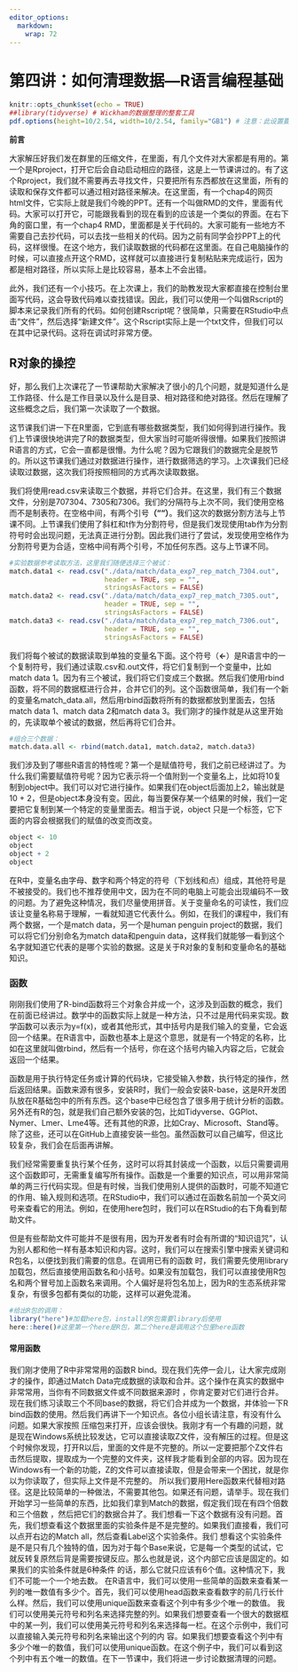 ```yaml
---
editor_options: 
  markdown: 
    wrap: 72
---
```


# 第四讲：如何清理数据—R语言编程基础 {#lesson-4}

```r
knitr::opts_chunk$set(echo = TRUE)
##library(tidyverse) # Wickham的数据整理的整套工具
pdf.options(height=10/2.54, width=10/2.54, family="GB1") # 注意：此设置要放在最后
```

**前言**

大家解压好我们发在群里的压缩文件，在里面，有几个文件对大家都是有用的。第一个是Rproject，打开它后会自动启动相应的路径，这是上一节课讲过的。有了这个Rproject，我们就不需要再去寻找文件，只要把所有东西都放在这里面，所有的读取和保存文件都可以通过相对路径来解决。在这里面，有一个chap4的网页html文件，它实际上就是我们今晚的PPT。还有一个叫做RMD的文件，里面有代码。大家可以打开它，可能跟我看到的现在看到的应该是一个类似的界面。在右下角的窗口里，有一个chap4 RMD，里面都是关于代码的。大家可能有一些地方不需要自己去抄代码，可以去找一些相关的代码。因为之前有同学会抄PPT上的代码，这样很慢。在这个地方，我们读取数据的代码都在这里面。在自己电脑操作的时候，可以直接点开这个RMD，这样就可以直接进行复制粘贴来完成运行，因为都是相对路径，所以实际上是比较容易，基本上不会出错。

此外，我们还有一个小技巧。在上次课上，我们的助教发现大家都直接在控制台里面写代码，这会导致代码难以查找错误。因此，我们可以使用一个叫做Rscript的脚本来记录我们所有的代码。如何创建Rscript呢？很简单，只需要在RStudio中点击“文件”，然后选择“新建文件”。这个Rscript实际上是一个txt文件，但我们可以在其中记录代码。这将在调试时非常方便。

## R对象的操控{#lesson-4-robject}


好，那么我们上次课花了一节课帮助大家解决了很小的几个问题，就是知道什么是工作路径、什么是工作目录以及什么是目录、相对路径和绝对路径。然后在理解了这些概念之后，我们第一次读取了一个数据。

这节课我们讲一下在R里面，它到底有哪些数据类型，我们如何得到进行操作。我们上节课很快地讲完了R的数据类型，但大家当时可能听得很懵。如果我们按照讲R语言的方式，它会一直都是很懵。为什么呢？因为它跟我们的数据完全是脱节的。所以这节课我们通过对数据进行操作，进行数据筛选的学习。上次课我们已经读取过数据，这次我们将按照相同的方式再次读取数据。

我们将使用read.csv来读取三个数据，并将它们合并。在这里，我们有三个数据文件，分别是707304、7305和7306。我们的分隔符与上次不同，我们使用空格而不是制表符。在空格中间，有两个引号**（""）**。我们这次的数据分割方法与上节课不同。上节课我们使用了斜杠和t作为分割符号，但是我们发现使用tab作为分割符号时会出现问题，无法真正进行分割。因此我们进行了尝试，发现使用空格作为分割符号更为合适，空格中间有两个引号，不加任何东西。这与上节课不同。

```r
#实验数据参考读取方法，这里我们随便选择三个被试：
match.data1 <- read.csv("./data/match/data_exp7_rep_match_7304.out", 
                        header = TRUE, sep = "", 
                        stringsAsFactors = FALSE)
match.data2 <- read.csv("./data/match/data_exp7_rep_match_7305.out", 
                        header = TRUE, sep = "", 
                        stringsAsFactors = FALSE)
match.data3 <- read.csv("./data/match/data_exp7_rep_match_7306.out", 
                        header = TRUE, sep = "", 
                        stringsAsFactors = FALSE)
```

我们将每个被试的数据读取到单独的变量名下面。这个符号（**<-**）是R语言中的一个复制符号，我们通过读取.csv和.out文件，将它们复制到一个变量中，比如match data 1。因为有三个被试，我们将它们变成三个数据。然后我们使用rbind函数，将不同的数据框进行合并，合并它们的列。这个函数很简单，我们有一个新的变量名match_data.all，然后用rbind函数将所有的数据都放到里面去，包括match data 1、match data 2和match data 3。我们刚才的操作就是从这里开始的，先读取单个被试的数据，然后再将它们合并。

```r
#组合三个数据：
match.data.all <- rbind(match.data1, match.data2, match.data3)
```

我们涉及到了哪些R语言的特性呢？第一个是赋值符号，我们之前已经讲过了。为什么我们需要赋值符号呢？因为它表示将一个值附到一个变量名上，比如将10复制到object中。我们可以对它进行操作。如果我们在object后面加上2，输出就是10 + 2，但是object本身没有变。因此，每当要保存某一个结果的时候，我们一定要把它复制到某一个特定的变量里面去。相当于说，object 只是一个标签，它下面的内容会根据我们的赋值的改变而改变。

```r
object <- 10
object 
object + 2
object 
```

在R中，变量名由字母、数字和两个特定的符号（下划线和点）组成，其他符号是不被接受的。我们也不推荐使用中文，因为在不同的电脑上可能会出现编码不一致的问题。为了避免这种情况，我们尽量使用拼音。关于变量命名的可读性，我们应该让变量名称易于理解，一看就知道它代表什么。例如，在我们的课程中，我们有两个数据，一个是match data，另一个是human penguin project的数据，我们可以将它们分别命名为match data和penguin data，这样我们就能够一看到这个名字就知道它代表的是哪个实验的数据。这是关于R对象的复制和变量命名的基础知识。

### 函数{#lesson-4-robject-function}

刚刚我们使用了R-bind函数将三个对象合并成一个，这涉及到函数的概念，我们在前面已经讲过。数学中的函数实际上就是一种方法，只不过是用代码来实现。数学函数可以表示为y=f(x)，或者其他形式，其中括号内是我们输入的变量，它会返回一个结果。在R语言中，函数也基本上是这个意思，就是有一个特定的名称，比如在这里就叫做rbind，然后有一个括号，你在这个括号内输入内容之后，它就会返回一个结果。

函数是用于执行特定任务或计算的代码块，它接受输入参数，执行特定的操作，然后返回结果。函数来源有很多，安装R时，我们一般会安装R-base，这是R开发团队放在R基础包中的所有东西。这个base中已经包含了很多用于统计分析的函数。另外还有R的包，就是我们自己额外安装的包，比如Tidyverse、GGPlot、Nymer、Lmer、Lme4等。还有其他的R源，比如Cray、Microsoft、Stand等。除了这些，还可以在GitHub上直接安装一些包。虽然函数可以自己编写，但这比较复杂，我们会在后面再讲解。

我们经常需要重复执行某个任务，这时可以将其封装成一个函数，以后只需要调用这个函数即可，无需重复编写所有操作。函数是一个重要的知识点，可以用非常简单的两三行代码实现。但是有时候，当我们使用别人提供的函数时，可能不知道它的作用、输入规则和选项。在RStudio中，我们可以通过在函数名前加一个英文问号来查看它的用法。例如，在使用here包时，我们可以在RStudio的右下角看到帮助文件。

但是有些帮助文件可能并不是很有用，因为开发者有时会有所谓的“知识诅咒”，认为别人都和他一样有基本知识和内容。这时，我们可以在搜索引擎中搜索关键词和R包名，以便找到我们需要的信息。在调用已有的函数 时，我们需要先使用library加载包，然后直接使用函数名和小括号。如果没有加载包，我们可以直接使用R包名和两个冒号加上函数名来调用。个人偏好是将包名加上，因为R的生态系统非常复杂，有很多包都有类似的功能，这样可以避免混淆。

```r
#给出R包的调用：
library("here")#加载here包，install的R包需要library后使用
here::here()#这里第一个here是R包，第二个here是调用这个包里here函数
```

#### 常用函数{#lesson-4-robject-function-functions}

我们刚才使用了R中非常常用的函数R bind。现在我们先停一会儿，让大家完成刚才的操作，即通过Match Data完成数据的读取和合并。这个操作在真实的数据中非常常用，当你有不同数据文件或不同数据来源时
，你肯定要对它们进行合并。现在我们练习读取三个不同base的数据，将它们合并成为一个数据，并体验一下R bind函数的使用。然后我们再讲下一个知识点。各位小组长请注意，有没有什么问题。如果大家按照
压缩包来打开，应该会很快。我刚才有一个有趣的问题，就是现在Windows系统比较发达，它可以直接读取Z文件，没有解压的过程。但是这个时候你发现，打开R以后，里面的文件是不完整的。所以一定要把那个Z文件右击然后提取，提取成为一个完整的文件夹，这样我才能看到全部的内容。因为现在Windows有一个新的功能，Z的文件可以直接读取，但是会带来一个困扰，就是你以为你读取了，但实际上文件是不完整的。
所以我们要用Here函数来代替相对路径。这是比较简单的一种做法，不需要其他包。如果还有问题，请举手。现在我们开始学习一些简单的东西，比如我们拿到Match的数据，假定我们现在有四个倍数和三个倍数 
，然后把它们的数据合并了。我们想看一下这个数据有没有问题。首先，我们想查看这个数据里面的实验条件是不是完整的。如果我们直接看，我们可以点开右边的Match all，然后查看Label这个实验条件。我们
想看这个实验条件是不是只有几个独特的值，因为对于每个Base来说，它是每一个类型的试试，它就反转复原然后背是需要按键反应。那么也就是说，这个内部它应该是固定的。如果我们的实验条件就是6种条件 
的话，那么它就只应该有6个值。这种情况下，我们不可能一个一个地去数。
在R语言中，我们可以使用一些简单的函数来查看某一列的唯一数值有多少个。首先，我们可以使用head函数来查看数字的前几行长什么样。然后，我们可以使用unique函数来查看这个列中有多少个唯一的数值。
我们可以使用美元符号和列名来选择完整的列。如果我们想要查看一个很大的数据框中的某一列，我们可以使用美元符号和列名来选择每一栏。在这个示例中，我们可以直接输入美元符号和列名来输出这个列的内
容。如果我们想要查看这个列中有多少个唯一的数值，我们可以使用unique函数。在这个例子中，我们可以看到这个列中有五个唯一的数值。在下一节课中，我们将进一步讨论数据清理的问题。
